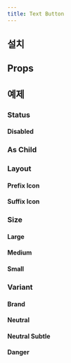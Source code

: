 ```yaml
---
title: Text Button
---
```


<ComponentExample name="text-button-preview" />

## 설치

<Installation name="text-button" />

## Props

<ReactTypeTable path="./registry/ui/text-button.tsx" name="TextButtonProps" />

## 예제

### Status

#### Disabled

<ComponentExample name="text-button-disabled" />

### As Child

<ComponentExample name="text-button-as-child" />

### Layout

#### Prefix Icon

<ComponentExample name="text-button-prefix-icon" />

#### Suffix Icon

<ComponentExample name="text-button-suffix-icon" />

### Size

#### Large

<ComponentExample name="text-button-large" />

#### Medium

<ComponentExample name="text-button-medium" />

#### Small

<ComponentExample name="text-button-small" />

### Variant

#### Brand

<ComponentExample name="text-button-brand" />

#### Neutral

<ComponentExample name="text-button-neutral" />

#### Neutral Subtle

<ComponentExample name="text-button-neutral-subtle" />

#### Danger

<ComponentExample name="text-button-danger" />
